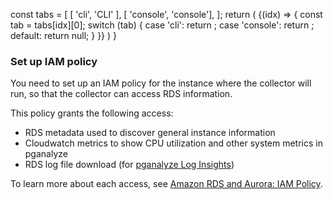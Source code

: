 
  const tabs = [
    [ 'cli', 'CLI' ],
    [ 'console', 'console'],
  ];
  return (
    <TabPanel items={tabs}>
      {(idx) => {
        const tab = tabs[idx][0];
        switch (tab) {
          case 'cli':
            return <TabTextContent><SetupIAMPolicyCLI /></TabTextContent>;
          case 'console':
            return <TabTextContent><SetupIAMPolicyConsole /></TabTextContent>;
          default:
            return null;
        }
      }}
    </TabPanel>
  )
}

### Set up IAM policy

You need to set up an IAM policy for the instance where the collector will run,
so that the collector can access RDS information.

<IAMPolicyCreation />

This policy grants the following access:

- RDS metadata used to discover general instance information
- Cloudwatch metrics to show CPU utilization and other system metrics in pganalyze
- RDS log file download (for [pganalyze Log Insights](https://pganalyze.com/log-insights))

To learn more about each access, see [Amazon RDS and Aurora: IAM Policy](https://pganalyze.com/docs/install/amazon_rds/iam_policy).
